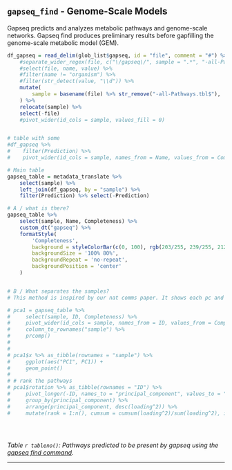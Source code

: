 ## `gapseq_find` - Genome-Scale Models

Gapseq predicts and analyzes metabolic pathways and genome-scale networks. Gapseq find produces preliminary results before gapfilling the genome-scale metabolic model (GEM).



```r



df_gapseq = read_delim(glob_list$gapseq, id = "file", comment = "#") %>% 
    #separate_wider_regex(file, c("\/gapseq\/", sample = ".*", "-all-Pathways.tbl"))
    #select(file, name, value) %>%
    #filter(name != "organism") %>%
    #filter(str_detect(value, "\\d")) %>%
    mutate(
        sample = basename(file) %>% str_remove("-all-Pathways.tbl$"),
    ) %>% 
    relocate(sample) %>% 
    select(-file)
    #pivot_wider(id_cols = sample, values_fill = 0)


# table with some
#df_gapseq %>% 
#    filter(Prediction) %>% 
#    pivot_wider(id_cols = sample, names_from = Name, values_from = Completeness, values_fn = list) %>% view()

# Main table
gapseq_table = metadata_translate %>%
    select(sample) %>%
    left_join(df_gapseq, by = "sample") %>%
    filter(Prediction) %>% select(-Prediction)

# A / what is there?
gapseq_table %>% 
    select(sample, Name, Completeness) %>% 
    custom_dt("gapseq") %>% 
    formatStyle(
        'Completeness',
        background = styleColorBar(c(0, 100), rgb(203/255, 239/255, 212/255)),
        backgroundSize = '100% 80%',
        backgroundRepeat = 'no-repeat',
        backgroundPosition = 'center'
    )


# B / What separates the samples?
# This method is inspired by our nat comms paper. It shows each pc and the factors that separate them. It shows thresholded information.

# pca1 = gapseq_table %>% 
#     select(sample, ID, Completeness) %>% 
#     pivot_wider(id_cols = sample, names_from = ID, values_from = Completeness, values_fill = 0) %>% 
#     column_to_rownames("sample") %>% 
#     prcomp()
#     
# 
# pca1$x %>% as_tibble(rownames = "sample") %>% 
#     ggplot(aes("PC1", PC1)) + 
#     geom_point()
# 
# # rank the pathways
# pca1$rotation %>% as_tibble(rownames = "ID") %>% 
#     pivot_longer(-ID, names_to = "principal_component", values_to = "loading") %>% 
#     group_by(principal_component) %>% 
#     arrange(principal_component, desc(loading^2)) %>% 
#     mutate(rank = 1:n(), cumsum = cumsum(loading^2)/sum(loading^2), included = cumsum<0.5)
    
  



```

*Table `r tableno()`: Pathways predicted to be present by gapseq using the [gapseq find command](https://gapseq.readthedocs.io/en/latest/usage/basics.html#pathway-and-transporter-prediction).*

---